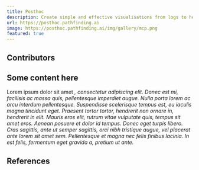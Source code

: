 ```yaml
---
title: Posthoc
description: Create simple and effective visualisations from logs to help you understand search.
url: https://posthoc.pathfinding.ai
image: https://posthoc.pathfinding.ai/img/gallery/mcp.png
featured: true
---
```



## Contributors

<Grid class="not-prose my-4 gap-8">
  <Member id="dharabor" />
  <Member id="kzheng" />
</Grid>

## Some content here

Lorem ipsum dolor sit amet <Cite source="antsfeld12" />, consectetur adipiscing elit.
Donec est mi, facilisis ac massa quis, pellentesque imperdiet augue. Nulla porta
lorem ac arcu interdum pellentesque. Suspendisse scelerisque tempus est, eu
iaculis magna tincidunt eget. Praesent tortor tortor, hendrerit non ornare in,
hendrerit in elit. Mauris eros elit, rutrum vitae vulputate quis, tempus sit
amet eros. Aenean posuere et dolor id tempus. Donec eget turpis libero. Cras
sagittis, ante ut semper sagittis, orci nibh tristique augue, vel placerat ante
lorem sit amet sem. Pellentesque et magna nec felis finibus lacinia. In est
felis, fermentum eget gravida a, pretium ut ante.

## References

<Cite source="antsfeld12" variant="block" />
